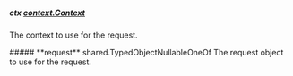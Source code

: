 
##### **ctx** [context.Context](https://pkg.go.dev/context#Context)
The context to use for the request.

<Collapsible>
    ##### **request** shared.TypedObjectNullableOneOf
    The request object to use for the request.
    <Collapsible.Break/>
    <TypedObjectNullableOneOf/>
</Collapsible>

